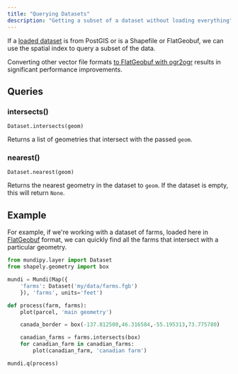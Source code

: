 ```yaml
---
title: "Querying Datasets"
description: "Getting a subset of a dataset without loading everything"
---
```


If a [loaded dataset](/loading-datasets) is from PostGIS or is a Shapefile or FlatGeobuf,
we can use the spatial index to query a subset of the data.

<Tip>Converting other vector file formats [to FlatGeobuf with ogr2ogr](https://buntinglabs.com/tools/ogr2ogr-command-builder) results in significant performance improvements.</Tip>

## Queries

### intersects()

`Dataset.intersects(geom)`


Returns a list of geometries that intersect with the passed `geom`.

### nearest()

`Dataset.nearest(geom)`

Returns the nearest geometry in the dataset to `geom`. If the dataset
is empty, this will return `None`.

## Example

For example, if we're working with a dataset of farms, loaded here
in [FlatGeobuf](https://flatgeobuf.org/) format, we can quickly
find all the farms that intersect with a particular geometry.

```python
from mundipy.layer import Dataset
from shapely.geometry import box

mundi = Mundi(Map({
    'farms': Dataset('my/data/farms.fgb')
    }), 'farms', units='feet')

def process(farm, farms):
    plot(parcel, 'main geometry')

    canada_border = box(-137.812500,46.316584,-55.195313,73.775780)

    canadian_farms = farms.intersects(box)
    for canadian_farm in canadian_farms:
        plot(canadian_farm, 'canadian farm')

mundi.q(process)
```
